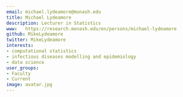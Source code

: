 ```yaml
---
email: michael.lydeamore@monash.edu
title: Michael Lydeamore
description: Lecturer in Statistics
www:   https://research.monash.edu/en/persons/michael-lydeamore
github: MikeLydeamore
twitter: MikeLydeamore
interests:
- computational statistics
- infectious diseases modelling and epidemiology
- data science
user_groups:
- Faculty
- Current
image: avatar.jpg
---
```

